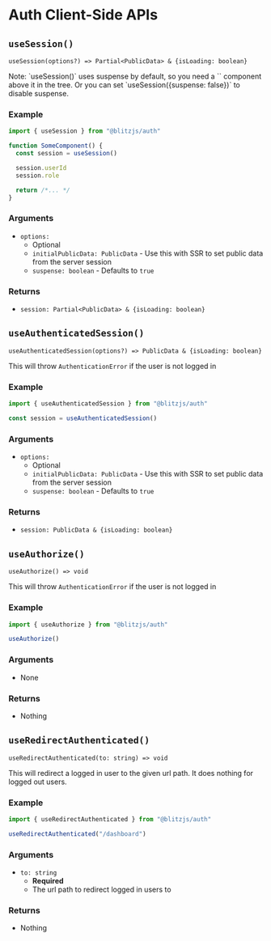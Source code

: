 # Auth Client-Side APIs


## `useSession()` 

`useSession(options?) => Partial<PublicData> & {isLoading: boolean}`

<Callout type="info">
  Note: `useSession()` uses suspense by default, so you need a `<Suspense>`
component above it in the tree. Or you can set
`useSession({suspense: false})` to disable suspense.
</Callout>

### Example 

```ts copy
import { useSession } from "@blitzjs/auth"

function SomeComponent() {
  const session = useSession()

  session.userId
  session.role

  return /*... */
}
```

### Arguments 

- `options:`
  - Optional
  - `initialPublicData: PublicData` - Use this with SSR to set public data
    from the server session
  - `suspense: boolean` - Defaults to `true`

### Returns 

- `session: Partial<PublicData> & {isLoading: boolean}`

## `useAuthenticatedSession()` 

`useAuthenticatedSession(options?) => PublicData & {isLoading: boolean}`

This will throw `AuthenticationError` if the user is not logged in

### Example 

```ts copy
import { useAuthenticatedSession } from "@blitzjs/auth"

const session = useAuthenticatedSession()
```

### Arguments 

- `options:`
  - Optional
  - `initialPublicData: PublicData` - Use this with SSR to set public data
    from the server session
  - `suspense: boolean` - Defaults to `true`

### Returns 

- `session: PublicData & {isLoading: boolean}`

## `useAuthorize()` 

`useAuthorize() => void`

This will throw `AuthenticationError` if the user is not logged in

### Example 

```ts copy
import { useAuthorize } from "@blitzjs/auth"

useAuthorize()
```

### Arguments 

- None

### Returns 

- Nothing

## `useRedirectAuthenticated()` 

`useRedirectAuthenticated(to: string) => void`

This will redirect a logged in user to the given url path. It does nothing
for logged out users.

### Example 

```ts copy
import { useRedirectAuthenticated } from "@blitzjs/auth"

useRedirectAuthenticated("/dashboard")
```

### Arguments 

- `to: string`
  - **Required**
  - The url path to redirect logged in users to

### Returns 

- Nothing
